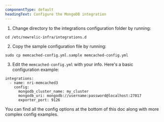 ```yaml
---
componentType: default
headingText: Configure the MongoDB integration
---
```


1. Change directory to the integrations configuration folder by running:

```shell
cd /etc/newrelic-infra/integrations.d
```

2. Copy the sample configuration file by running:

```shell
sudo cp memcached-config.yml.sample memcached-config.yml
```

3. Edit the `memcached-config.yml` with your info. Here's a basic configuration example:

```
integrations:
  - name: nri-memcached3
    config:
      mongodb_cluster_name: my_cluster
      mongodb_uri: mongodb://username:password@localhost:27017
      exporter_port: 9126
```

You can find all the config options at the bottom of this doc along with more complex config examples.
